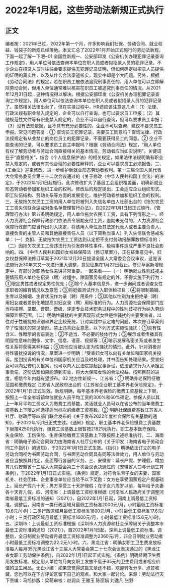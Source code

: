 # 2022年1月起，这些劳动法新规正式执行
## 正文
编者按：2021年已过，2022年第一个月，许多影响我们社保、劳动合同、就业权益、钱袋子的新规已经落地。本文汇总了2022年1月开始正式施行的劳动法新规，下面一起了解一下吧~01 全国性新规一、公安部印发《公安机关办理犯罪记录查询工作规定》，用人单位可依法查询本单位在职人员或者拟招录人员的犯罪记录。不少企业在招录人员时往往会要求提供无犯罪记录证明，但如何确定拟招录人员提供的证明的真实性，以及从什么合法渠道核实，现实中却是个大问题。另外，根据《劳动合同法》的规定，若在职员工被依法追究刑事责任的，用人单位可以立即解除劳动合同，但用人单位通常难以核实在职员工被追究刑事责任的情况。从2021年12月31日起，这种情况得以解决。根据公安部印发《公安机关办理犯罪记录查询工作规定》，用人单位可以依法查询本单位在职人员或者拟招录人员的犯罪记录了。虽然相关法律出台了，但在实操过程中，HR还应该注意这几点：（1）法律、行政法规有职业禁入规定的，企业可以自行查询，也可以要求员工申报；（2）其他规范性文件等有职业禁入规定的，企业不可以自行查询，但可以要求员工申报；（3）没有法规依据，且不具有充分必要性的，企业不可以查询，建议不要求员工申报。常见问题答复：① 查询员工犯罪记录，需要员工同意吗？查询法律、行政法规规定有从业禁止的岗位员工的犯罪记录，不需要获得员工的同意。② 企业不能查询的记录，可以要求员工自主申报吗？根据《劳动合同法》规定，“用人单位有权了解劳动者与劳动合同直接相关的基本情况，劳动者应当如实说明”。关键词在于“直接相关”，结合《个人信息保护法》的相关规定，如果法律法规明确有职业禁入规定的，或者有其他合理的必要性解释的，企业可以要求员工必须报告。二、《工会法》迎来修改，进一步维护新就业形态劳动者权利。第十三届全国人民代表大会常务委员会第三十二次会议通过的《关于修改〈中华人民共和国工会法〉的决定》，于2022年1月1日起施行。此次修改扩大了基层工会组织覆盖面，明确新就业形态劳动者参加和组织工会的权利。修改后的规定提出，工会适应企业组织形式、职工队伍结构、劳动关系等方面的发展变化，维护劳动者参加和组织工会的权利。三、无故拖欠农民工工资的用人单位将被列入失信名单由人社部出台的《拖欠农民工工资失信联合惩戒对象名单管理暂行办法》，自2022年1月1日起正式施行。《管理暂行办法》第五条明确规定，用人单位拖欠农民工工资，具有下列情形之一，经人力资源社会保障行政部门依法责令限期支付工资，逾期未支付的，人力资源社会保障行政部门应当作出列入决定，将该用人单位及其法定代表人或者主要负责人、直接负责的主管人员和其他直接责任人员（以下简称当事人）列入失信联合惩戒名单：（一）克扣、无故拖欠农民工工资达到认定拒不支付劳动报酬罪数额标准的；（二）因拖欠农民工工资违法行为引发群体性事件、极端事件造成严重不良社会影响的。四、《中华人民共和国妇女权益保障法（修订草案）》，正在征集意见中。妇女权益保障法修订草案于2021年12月20日提请全国人大常委会会议审议，这是该法施行近30年来又一次进行重大调整，意见征集在1月22日截止。修订草案新增规定中，有部分对职场女性来讲非常重要，一起来看——（一）明确就业性别歧视主要情形用人单位在招录（聘）过程中，除国家另有规定的外，不得实施下列行为：①限定男性或者规定男性优先；②除个人基本信息外，进一步询问或者调查女性求职者的婚育情况以及意愿；③将妊娠测试作为入职体检项目；④将限制婚姻、生育以及婚姻、生育状况作为录（聘）用条件；⑤其他以性别为由拒绝录（聘）用妇女或者差别化地提高对妇女录（聘）用标准的行为。人力资源社会保障部门应当将招聘、录取、晋职、晋级、评定专业技术职务过程中的性别歧视行为纳入劳动保障监察范围。（二）明确性骚扰的主要表现形式女性是性骚扰的主要受害者，以往对于性骚扰的识别和界定比较笼统，针对实践中认定难的问题，本次修订草案列举了性骚扰的常见情形。禁止违背妇女意愿，以下列方式实施性骚扰：①具有性含义、性暗示的言语表达；②不适当、不必要的肢体行为；③展示或者传播具有明显性意味的图像、文字、信息、语音、视频等；④暗示发展私密关系或者发生性关系将获得某种利益；⑤其他应当被认定为性骚扰的情形。此外，针对消极对待性骚扰投诉的情况，草案进一步明确：“受害妇女可以向有关单位和国家机关投诉。接到投诉的有关单位和国家机关应当及时处理，并书面告知处理结果。受害妇女可以向公安机关报案，也可以向人民法院提起民事诉讼，依法请求行为人承担民事责任。这份法案如果能落到实处，将大大保障女性的合法权益。按照目前的进度，相信今年内就有望颁布。02 地方性新规一、江苏省：① 明确养老保险征缴范围和缴费规定 江苏省人民政府出台的《江苏省企业职工基本养老保险规定》，于2022年1月1日正式生效。新规明确，每年基本养老保险的缴费工资基数上下限，按照上一年全省城镇单位就业人员平均工资的300%和60%确定。参保人员以其上一年月平均工资收入为缴费工资基数，灵活就业人员可以在省公布的当年缴费工资基数上下限之间选择适当档次的缴费工资基数。② 明确社保缴费基数江苏省人社厅、财政厅等四部门联合发布的《关于发布2022年度社会保险有关基数的通知》，于2022年1月1日正式生效。《通知》规定，职工基本养老保险缴费工资基数下限按4250元执行，缴费工资基数上限暂按21821元执行。职工基本医疗保险、失业保险、工伤保险、生育保险缴费工资基数上下限按照上述标准执行。二、海南省：明确电子劳动合同效力由海南省人社厅公布的《关于印发〈海南省电子劳动合同工作指引〉的通知》，于2022年1月1日正式生效。《指引》明确依法订立的电子劳动合同视为书面劳动合同，与书面劳动合同具有同等法律效力，用人单位与劳动者应当按照其约定，全面履行各自的义务。三、安徽省：延长产假、护理假，增加育儿假安徽省十三届人大常委会第三十次会议表决通过的《安徽省人口与计划生育条例》，于2022年1月1日正式实施。《条例》规定，对符合生育子女的夫妻，国家机关、社会团体、企业事业单位应当给予以下奖励：女方在享受国家规定产假基础上，延长产假六十天；男方享受三十天护理假；在子女六周岁以前，每年给予夫妻各十天育儿假。四、河南省：上调最低工资标准根据《河南省人民政府关于调整河南省最低工资标准的通知（2021）》，自2022年1月1日起，河南上调最低工资标准。调整后，河南省一类行政区域月最低工资标准2000元/月，小时最低工资标准19.6元/小时；二类行政区域月最低工资标准1800元/月，小时最低工资标准17.6元/小时；三类行政区域月最低工资标准1600元/月，小时最低工资标准15.6元/小时。五、深圳市：上调最低工资标准根据《深圳市人力资源和社会保障局关于调整本市最低工资标准的通知（2021）》，自2022年1月1日起，深圳上调最低工资标准。调整后，全日制就业劳动者月最低工资标准调整为2360元/月，非全日制就业劳动者小时最低工资标准调整为22.2元/小时。六、黑龙江省：明确女职工卫生费发放标准每人每月35元黑龙江省十三届人大常委会第二十七次会议表决通过的《黑龙江省女职工劳动保护条例》，自2022年1月1日起正式实施。《条例》明确经期卫生费用发放标准。规定用人单位每月向女职工发放不低于35元的卫生费用或者相应价值的卫生用品。无讼小编：如果您觉得这篇文章还不错，欢迎转发分享、点赞收藏，您也可以在下方评论区留下自己的观点，和大家一起讨论。来源：劳动法行天下责编：马旭排版：梁萌审核：赵润众 王雅玉 陈丽娟 刘逸凡 张野